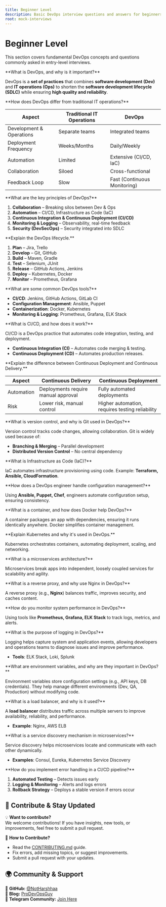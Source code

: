 ```yaml
---
title: Beginner Level
description: Basic DevOps interview questions and answers for beginners.
root: mock-interviews
---
```



# Beginner Level

This section covers fundamental DevOps concepts and questions commonly asked in entry-level interviews.

<Steps>
<Step>
**What is DevOps, and why is it important?**  

DevOps is a **set of practices** that combines **software development (Dev)** and **IT operations (Ops)** to shorten the **software development lifecycle (SDLC)** while ensuring **high quality and reliability**.  
</Step>

<Step>
**How does DevOps differ from traditional IT operations?**  

| **Aspect**       | **Traditional IT Operations** | **DevOps** |
|-----------------|------------------------------|------------|
| Development & Operations | Separate teams | Integrated teams |
| Deployment Frequency | Weeks/Months | Daily/Weekly |
| Automation | Limited | Extensive (CI/CD, IaC) |
| Collaboration | Siloed | Cross-functional |
| Feedback Loop | Slow | Fast (Continuous Monitoring) |
</Step>

<Step>
**What are the key principles of DevOps?**  

1. **Collaboration** – Breaking silos between Dev & Ops  
2. **Automation** – CI/CD, Infrastructure as Code (IaC)  
3. **Continuous Integration & Continuous Deployment (CI/CD)**  
4. **Monitoring & Logging** – Observability, real-time feedback  
5. **Security (DevSecOps)** – Security integrated into SDLC  
</Step>

<Step>
**Explain the DevOps lifecycle.**  

1. **Plan** – Jira, Trello  
2. **Develop** – Git, GitHub  
3. **Build** – Maven, Gradle  
4. **Test** – Selenium, JUnit  
5. **Release** – GitHub Actions, Jenkins  
6. **Deploy** – Kubernetes, Docker  
7. **Monitor** – Prometheus, Grafana  
</Step>

<Step>
**What are some common DevOps tools?**  

- **CI/CD**: Jenkins, GitHub Actions, GitLab CI  
- **Configuration Management**: Ansible, Puppet  
- **Containerization**: Docker, Kubernetes  
- **Monitoring & Logging**: Prometheus, Grafana, ELK Stack  
</Step>

<Step>
**What is CI/CD, and how does it work?**  

CI/CD is a DevOps practice that automates code integration, testing, and deployment.  

- **Continuous Integration (CI)** – Automates code merging & testing.  
- **Continuous Deployment (CD)** – Automates production releases.  
</Step>

<Step>
**Explain the difference between Continuous Deployment and Continuous Delivery.**  

| **Aspect**      | **Continuous Delivery** | **Continuous Deployment** |
|---------------|------------------------|--------------------------|
| Automation   | Deployments require manual approval | Fully automated deployments |
| Risk        | Lower risk, manual control | Higher automation, requires testing reliability |
</Step>

<Step>
**What is version control, and why is Git used in DevOps?**  

Version control tracks code changes, allowing collaboration. Git is widely used because of:  

- **Branching & Merging** – Parallel development  
- **Distributed Version Control** – No central dependency  
</Step>

<Step>
**What is Infrastructure as Code (IaC)?**  

IaC automates infrastructure provisioning using code. Example: **Terraform, Ansible, CloudFormation**.  
</Step>

<Step>
**How does a DevOps engineer handle configuration management?**  

Using **Ansible, Puppet, Chef**, engineers automate configuration setup, ensuring consistency.  
</Step>

<Step>
**What is a container, and how does Docker help DevOps?**  

A container packages an app with dependencies, ensuring it runs identically anywhere. Docker simplifies container management.  
</Step>

<Step>
**Explain Kubernetes and why it's used in DevOps.**  

Kubernetes orchestrates containers, automating deployment, scaling, and networking.  
</Step>

<Step>
**What is a microservices architecture?**  

Microservices break apps into independent, loosely coupled services for scalability and agility.  
</Step>

<Step>
**What is a reverse proxy, and why use Nginx in DevOps?**  

A reverse proxy (e.g., **Nginx**) balances traffic, improves security, and caches content.  
</Step>

<Step>
**How do you monitor system performance in DevOps?**  

Using tools like **Prometheus, Grafana, ELK Stack** to track logs, metrics, and alerts.  
</Step>

<Step>
**What is the purpose of logging in DevOps?**  

Logging helps capture system and application events, allowing developers and operations teams to diagnose issues and improve performance.  

- **Tools**: ELK Stack, Loki, Splunk  
</Step>

<Step>
**What are environment variables, and why are they important in DevOps?**  

Environment variables store configuration settings (e.g., API keys, DB credentials). They help manage different environments (Dev, QA, Production) without modifying code.  
</Step>

<Step>
**What is a load balancer, and why is it used?**  

A **load balancer** distributes traffic across multiple servers to improve availability, reliability, and performance.  

- **Example**: Nginx, AWS ELB  
</Step>

<Step>
**What is a service discovery mechanism in microservices?**  

Service discovery helps microservices locate and communicate with each other dynamically.  

- **Examples**: Consul, Eureka, Kubernetes Service Discovery  
</Step>

<Step>
**How do you implement error handling in a CI/CD pipeline?**  

1. **Automated Testing** – Detects issues early  
2. **Logging & Monitoring** – Alerts and logs errors  
3. **Rollback Strategy** – Deploys a stable version if errors occur
</Step>
</Steps>

## 📢 Contribute & Stay Updated

💡 **Want to contribute?**  
We welcome contributions! If you have insights, new tools, or improvements, feel free to submit a pull request.  

📌 **How to Contribute?**
- Read the [CONTRIBUTING.md](https://github.com/NotHarshhaa/DevOps-Interview-Questions/blob/master/CONTRIBUTING.md) guide.  
- Fix errors, add missing topics, or suggest improvements.  
- Submit a pull request with your updates.  

## 🌍 Community & Support  

🔗 **GitHub:** [@NotHarshhaa](https://github.com/NotHarshhaa)  
📝 **Blog:** [ProDevOpsGuy](https://blog.prodevopsguy.xyz)  
💬 **Telegram Community:** [Join Here](https://t.me/prodevopsguy) 